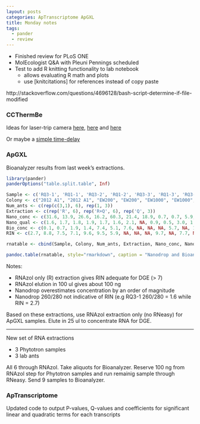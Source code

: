 ```yaml
---
layout: posts
categories: ApTranscriptome ApGXL
title: Monday notes
tags: 
  - pander
  - review
---
```


* Finished review for PLoS ONE
* MolEcologist Q&A with Pleuni Pennings scheduled
* Test to add R knitting functionality to lab notebook
   - allows evaluating R math and plots
   - use [knitcitations] for references instead of copy paste

http://stackoverflow.com/questions/4696128/bash-script-determine-if-file-modified

### CCThermBe

Ideas for laser-trip camera [here](http://yourduino.com/sunshop2/index.php?l=product_detail&p=47), [here](http://bildr.org/2012/11/photoresistor-arduino/) and [here](http://www.instructables.com/id/Arduino-Laser-System-Tripwire-Tutorial/)

Or maybe a [simple time-delay](http://timmsuess.com/projects/intervaluino/)

### ApGXL

Bioanalyzer results from last week's extractions. 

```r
library(pander)
panderOptions("table.split.table", Inf)

Sample <- c('RQ3-1', 'RQ1-1', 'RQ3-2', 'RQ1-2', 'RQ3-3', 'RQ1-3', 'RQ3-1', 'RQ1-1', 'RQ3-2', 'RQ1-2', 'RQ3-3', 'RQ1-3', 'Q1-1', 'Q1-2', 'Q1-3')
Colony <- c("2012 A1", "2012 A1", "EW200", "EW200", "EW1000", "EW1000", "2012 A1", "2012 A1", "EW200", "EW200", "EW1000", "EW1000", "2012 A1", "EW200", "EW1000")
Num_ants <- c(rep(c(3,1), 6), rep(1, 3))
Extraction <- c(rep('R', 6), rep('R+Q', 6), rep('Q', 3))
Nano_conc <- c(31.6, 13.9, 26.6, 16.2, 60.3, 21.4, 18.9, 0.7, 0.7, 5.9, 5.5, 1.6, 3.8, 2.1, 3.5)
Nano_qual <- c(1.6, 1.7, 1.8, 1.9, 1.7, 1.6, 2.1, NA, 0.9, 0.5, 3.0, 1.6, 2.0, 1.6, 2.3)
Bio_conc <- c(0.1, 0.7, 1.9, 1.4, 7.4, 5.1, 7.6, NA, NA, NA, 5.7, NA, 1.7, NA, NA)
RIN <- c(2.7, 8.8, 7.5, 7.1, 9.6, 9.5, 5.9, NA, NA, NA, 9.7, NA, 7.7, NA, NA)

rnatable <- cbind(Sample, Colony, Num_ants, Extraction, Nano_conc, Nano_qual, Bio_conc, RIN)

pandoc.table(rnatable, style="rmarkdown", caption = "Nanodrop and Bioanalyzer results for different RNA extraction methods. Concentration in ng/ul. Extraction: R = RNAzol; R+Q = RNAzol + RNeasy; Q = RNeasy. Note that all Qiagen samples were first accidentally eluted in 170 ul and then re-precipitated using column into 17 ul.")
```

Notes:

* RNAzol only (R) extraction gives RIN adequate for DGE (> 7)
* RNAzol elution in 100 ul gives about 100 ng 
* Nanodrop overestimates concentration by an order of magnitude
* Nanodrop 260/280 not indicative of RIN (e.g RQ3-1 260/280 = 1.6 while RIN = 2.7)

Based on these extractions, use RNAzol extraction only (no RNeasy) for ApGXL samples. 
Elute in 25 ul to concentrate RNA for DGE.


--------------------------------------------------------------------------------------

New set of RNA extractions 

- 3 Phytotron samples
- 3 lab ants

All 6 through RNAzol. Take aliquots for Bioanalyzer. Reserve 100 ng from RNAzol step for Phytotron samples and run remainig sample through RNeasy. Send 9 samples to Bioanalyzer.

### ApTranscriptome

Updated code to output P-values, Q-values and coefficients for significant linear and quadratic terms for each transcripts
